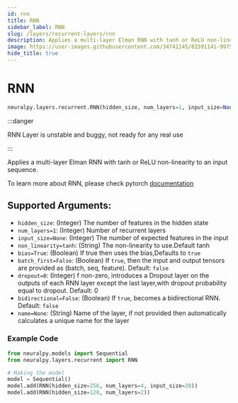 ```yaml
---
id: rnn
title: RNN
sidebar_label: RNN
slug: /layers/recurrent-layers/rnn
description: Applies a multi-layer Elman RNN with tanh or ReLU non-linearity to an input sequence
image: https://user-images.githubusercontent.com/34741145/81591141-99752900-93d9-11ea-9ef6-cc2c68daaa19.png
hide_title: true
---
```


# RNN

```python
neuralpy.layers.recurrent.RNN(hidden_size, num_layers=1, input_size=None, non_linearity='tanh', bias=True, batch_first=False, dropout=0, bidirectional=False, name=None)
```

:::danger

RNN Layer is unstable and buggy, not ready for any real use

:::

Applies a multi-layer Elman RNN with tanh or ReLU non-linearity to an input sequence.

To learn more about RNN, please check pytorch [documentation](https://pytorch.org/docs/stable/nn.html#rnn)

## Supported Arguments:

- `hidden_size`: (Integer) The number of features in the hidden state
- `num_layers=1`: (Integer) Number of recurrent layers
- `input_size=None`: (Integer) The number of expected features in the input
- `non_linearity=tanh`: (String) The non-linearity to use.Default tanh
- `bias=True`: (Boolean) If true then uses the bias,Defaults to `true`
- `batch_first=False`: (Boolean) If `true`, then the input and output tensors are provided as (batch, seq, feature). Default: `false`
- `dropout=0`: (Integer) f non-zero, introduces a Dropout layer on the outputs of each RNN layer except the last layer,with dropout probability equal to dropout. Default: 0
- `bidirectional=False`: (Boolean) If `true`, becomes a bidirectional RNN. Default: `false`
- `name=None`: (String) Name of the layer, if not provided then automatically calculates a unique name for the layer

### Example Code

```python
from neuralpy.models import Sequential
from neuralpy.layers.recurrent import RNN

# Making the model
model = Sequential()
model.add(RNN(hidden_size=256, num_layers=4, input_size=28))
model.add(RNN(hidden_size=128, num_layers=2))
```
